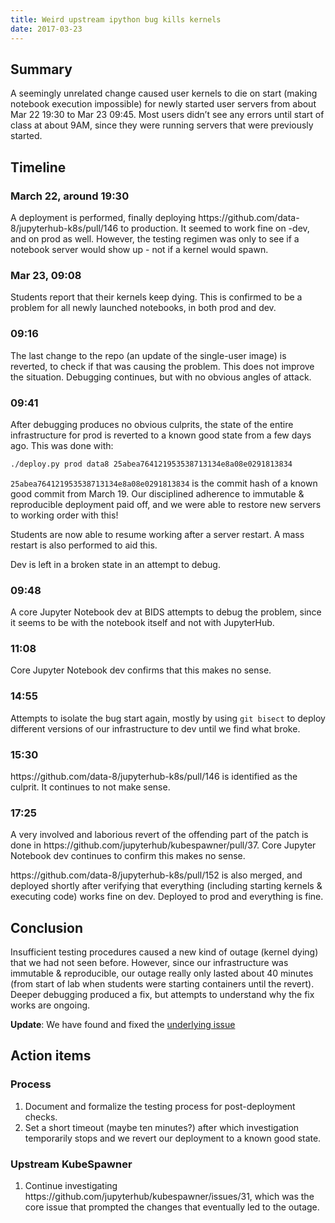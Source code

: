 ```yaml
---
title: Weird upstream ipython bug kills kernels
date: 2017-03-23
---
```


## Summary ##

A seemingly unrelated change caused user kernels to die on start (making notebook execution impossible) for newly started user servers from about Mar 22 19:30 to Mar 23 09:45. Most users didn't see any errors until start of class at about 9AM, since they were running servers that were previously started.

## Timeline ##

### March 22, around 19:30 ###
A deployment is performed, finally deploying https://github.com/data-8/jupyterhub-k8s/pull/146 to production. It seemed to work fine on -dev, and on prod as well. However, the testing regimen was only to see if a notebook server would show up - not if a kernel would spawn.

### Mar 23, 09:08  ###
Students report that their kernels keep dying. This is confirmed to be a problem for all newly launched notebooks, in both prod and dev.

### 09:16 ###

The last change to the repo (an update of the single-user image) is reverted, to check if that was causing the problem. This does not improve the situation. Debugging continues, but with no obvious angles of attack.

### 09:41 ###
After debugging produces no obvious culprits, the state of the entire infrastructure for prod is reverted to a known good state from a few days ago. This was done with:

```bash
./deploy.py prod data8 25abea764121953538713134e8a08e0291813834
```

`25abea764121953538713134e8a08e0291813834` is the commit hash of a known good commit from March 19. Our disciplined adherence to immutable & reproducible deployment paid off, and we were able to restore new servers to working order with this!

Students are now able to resume working after a server restart. A mass restart is also performed to aid this.

Dev is left in a broken state in an attempt to debug.

### 09:48  ###
A core Jupyter Notebook dev at BIDS attempts to debug the problem, since it seems to be with the notebook itself and not with JupyterHub.

### 11:08 ###
Core Jupyter Notebook dev confirms that this makes no sense.

### 14:55  ###
Attempts to isolate the bug start again, mostly by using `git bisect` to deploy different versions of our infrastructure to dev until we find what broke.

### 15:30 ###
https://github.com/data-8/jupyterhub-k8s/pull/146 is identified as the culprit. It continues to not make sense.

### 17:25 ###
A very involved and laborious revert of the offending part of the patch is done in https://github.com/jupyterhub/kubespawner/pull/37. Core Jupyter Notebook dev continues to confirm this makes no sense.

https://github.com/data-8/jupyterhub-k8s/pull/152 is also merged, and deployed shortly after verifying that everything (including starting kernels & executing code) works fine on dev. Deployed to prod and everything is fine.

## Conclusion ##

Insufficient testing procedures caused a new kind of outage (kernel dying) that we had not seen before. However, since our infrastructure was immutable & reproducible, our outage really only lasted about 40 minutes (from start of lab when students were starting containers until the revert). Deeper debugging produced a fix, but attempts to understand why the fix works are ongoing.

**Update**: We have found and fixed the [underlying issue](https://github.com/ipython/ipykernel/pull/233)

## Action items ##

### Process ###

1. Document and formalize the testing process for post-deployment checks.
2. Set a short timeout (maybe ten minutes?) after which investigation temporarily stops and we revert our deployment to a known good state.

### Upstream KubeSpawner ###

1. Continue investigating https://github.com/jupyterhub/kubespawner/issues/31, which was the core issue that prompted the changes that eventually led to the outage.
